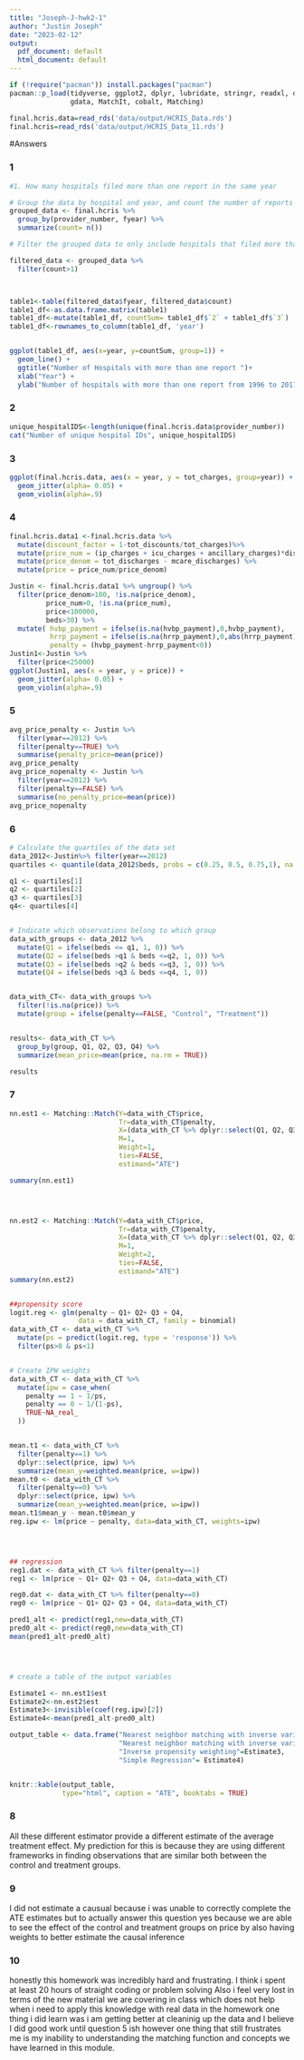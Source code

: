 ```yaml
---
title: "Joseph-J-hwk2-1"
author: "Justin Joseph"
date: "2023-02-12"
output:
  pdf_document: default
  html_document: default
---
```


```r
if (!require("pacman")) install.packages("pacman")
pacman::p_load(tidyverse, ggplot2, dplyr, lubridate, stringr, readxl, data.table, 
               gdata, MatchIt, cobalt, Matching)

final.hcris.data=read_rds('data/output/HCRIS_Data.rds')
final.hcris=read_rds('data/output/HCRIS_Data_11.rds')
```

#Answers

### 1
```r
#1. How many hospitals filed more than one report in the same year

# Group the data by hospital and year, and count the number of reports filed by each hospital in each year
grouped_data <- final.hcris %>% 
  group_by(provider_number, fyear) %>% 
  summarize(count= n()) 

# Filter the grouped data to only include hospitals that filed more than one report in a given year

filtered_data <- grouped_data %>%
  filter(count>1)



table1<-table(filtered_data$fyear, filtered_data$count)
table1_df<-as.data.frame.matrix(table1)
table1_df<-mutate(table1_df, countSum= table1_df$`2` + table1_df$`3`)
table1_df<-rownames_to_column(table1_df, 'year')


ggplot(table1_df, aes(x=year, y=countSum, group=1)) +
  geom_line() +
  ggtitle("Number of Hospitals with more than one report ")+
  xlab("Year") +
  ylab("Number of hospitals with more than one report from 1996 to 2017") 

```

### 2
```r
unique_hospitalIDS<-length(unique(final.hcris.data$provider_number))
cat("Number of unique hospital IDs", unique_hospitalIDS)

```

### 3
```r
ggplot(final.hcris.data, aes(x = year, y = tot_charges, group=year)) +
  geom_jitter(alpha= 0.05) +
  geom_violin(alpha=.9)

```


### 4
```r
final.hcris.data1 <-final.hcris.data %>%
  mutate(discount_factor = 1-tot_discounts/tot_charges)%>%
  mutate(price_num = (ip_charges + icu_charges + ancillary_charges)*discount_factor - tot_mcare_payment) %>%
  mutate(price_denom = tot_discharges - mcare_discharges) %>%
  mutate(price = price_num/price_denom)

Justin <- final.hcris.data1 %>% ungroup() %>%
  filter(price_denom>100, !is.na(price_denom), 
         price_num>0, !is.na(price_num),
         price<100000, 
         beds>30) %>%
  mutate( hvbp_payment = ifelse(is.na(hvbp_payment),0,hvbp_payment),
          hrrp_payment = ifelse(is.na(hrrp_payment),0,abs(hrrp_payment)),
          penalty = (hvbp_payment-hrrp_payment<0))  
Justin1<-Justin %>%
  filter(price<25000)
ggplot(Justin1, aes(x = year, y = price)) +
  geom_jitter(alpha= 0.05) +
  geom_violin(alpha=.9)


```

### 5

```r
avg_price_penalty <- Justin %>%
  filter(year==2012) %>%
  filter(penalty==TRUE) %>%
  summarise(penalty_price=mean(price))
avg_price_penalty  
avg_price_nopenalty <- Justin %>%
  filter(year==2012) %>%
  filter(penalty==FALSE) %>%
  summarise(no_penalty_price=mean(price))
avg_price_nopenalty  
```


### 6

```r
# Calculate the quartiles of the data set
data_2012<-Justin%>% filter(year==2012)
quartiles <- quantile(data_2012$beds, probs = c(0.25, 0.5, 0.75,1), na.rm=TRUE)

q1 <- quartiles[1]
q2 <- quartiles[2]
q3 <- quartiles[3]
q4<- quartiles[4]


# Indicate which observations belong to which group
data_with_groups <- data_2012 %>%
  mutate(Q1 = ifelse(beds <= q1, 1, 0)) %>%
  mutate(Q2 = ifelse(beds >q1 & beds <=q2, 1, 0)) %>%
  mutate(Q3 = ifelse(beds >q2 & beds <=q3, 1, 0)) %>%
  mutate(Q4 = ifelse(beds >q3 & beds <=q4, 1, 0)) 


data_with_CT<- data_with_groups %>%
  filter(!is.na(price)) %>%
  mutate(group = ifelse(penalty==FALSE, "Control", "Treatment")) 


results<- data_with_CT %>%
  group_by(group, Q1, Q2, Q3, Q4) %>%
  summarize(mean_price=mean(price, na.rm = TRUE))

results
```

### 7

```r
nn.est1 <- Matching::Match(Y=data_with_CT$price,
                           Tr=data_with_CT$penalty,
                           X=(data_with_CT %>% dplyr::select(Q1, Q2, Q3, Q4)),
                           M=1,
                           Weight=1,
                           ties=FALSE,
                           estimand="ATE")

summary(nn.est1)




nn.est2 <- Matching::Match(Y=data_with_CT$price,
                           Tr=data_with_CT$penalty,
                           X=(data_with_CT %>% dplyr::select(Q1, Q2, Q3, Q4)),
                           M=1,
                           Weight=2,
                           ties=FALSE,
                           estimand="ATE")
summary(nn.est2)


##propensity score
logit.reg <- glm(penalty ~ Q1+ Q2+ Q3 + Q4,
                 data = data_with_CT, family = binomial)
data_with_CT <- data_with_CT %>%
  mutate(ps = predict(logit.reg, type = 'response')) %>%
  filter(ps>0 & ps<1)


# Create IPW weights
data_with_CT <- data_with_CT %>%
  mutate(ipw = case_when(
    penalty == 1 ~ 1/ps,
    penalty == 0 ~ 1/(1-ps),
    TRUE~NA_real_
  ))


mean.t1 <- data_with_CT %>% 
  filter(penalty==1) %>% 
  dplyr::select(price, ipw) %>%
  summarize(mean_y=weighted.mean(price, w=ipw))
mean.t0 <- data_with_CT %>% 
  filter(penalty==0) %>% 
  dplyr::select(price, ipw) %>%
  summarize(mean_y=weighted.mean(price, w=ipw))
mean.t1$mean_y - mean.t0$mean_y
reg.ipw <- lm(price ~ penalty, data=data_with_CT, weights=ipw)




## regression
reg1.dat <- data_with_CT %>% filter(penalty==1)
reg1 <- lm(price ~ Q1+ Q2+ Q3 + Q4, data=data_with_CT)

reg0.dat <- data_with_CT %>% filter(penalty==0)
reg0 <- lm(price ~ Q1+ Q2+ Q3 + Q4, data=data_with_CT)

pred1_alt <- predict(reg1,new=data_with_CT)
pred0_alt <- predict(reg0,new=data_with_CT)
mean(pred1_alt-pred0_alt)




# create a table of the output variables

Estimate1 <- nn.est1$est
Estimate2<-nn.est2$est
Estimate3<-invisible(coef(reg.ipw)[2])
Estimate4<-mean(pred1_alt-pred0_alt)

output_table <- data.frame("Nearest neighbor matching with inverse variance" = Estimate1,
                           "Nearest neighbor matching with inverse variance"=Estimate2, 
                           "Inverse propensity weighting"=Estimate3,
                           "Simple Regression"= Estimate4)


knitr::kable(output_table,
             type="html", caption = "ATE", booktabs = TRUE)


```

### 8
All these different estimator provide a different estimate of the average treatment effect. My prediction for this is because they are using different frameworks in finding observations that are similar both between the control and treatment groups. 

### 9
I did not estimate a  causual because i was unable to correctly complete the ATE estimates
but to actually answer this question yes because we are able to see the effect of the control and treatment groups on price by also having weights to better estimate the causal inference

### 10
honestly this homework was incredibly hard and frustrating. I think i spent at least 20 hours of straight coding or problem solving
Also i feel very lost in terms of the new material we are covering in class which does not help when i need to apply this knowledge with real data in the homework
one thing i did learn was i am getting better at cleaninig up the data and I believe I did good work until question 5 ish
however one thing that still frustrates me is my inability to understanding the matching function and concepts we have learned in this module.











